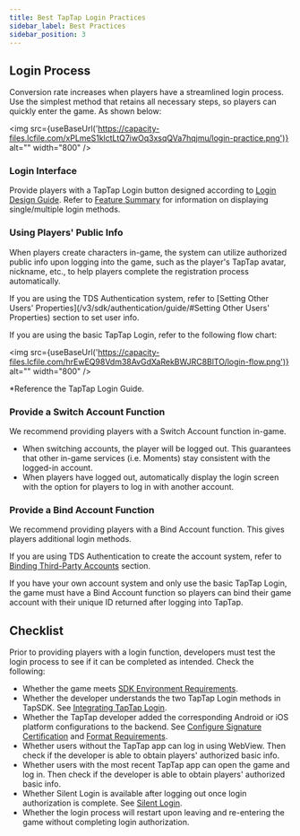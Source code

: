 ```yaml
---
title: Best TapTap Login Practices
sidebar_label: Best Practices
sidebar_position: 3
---
```



## Login Process

Conversion rate increases when players have a streamlined login process. Use the simplest method that retains all necessary steps, so players can quickly enter the game. As shown below:

<img src={useBaseUrl('https://capacity-files.lcfile.com/xPLmeS1klctLtQ7iwOq3xsqQVa7hqjmu/login-practice.png')} alt="" width="800" />

### Login Interface

Provide players with a TapTap Login button designed according to [Login Design Guide](/design/). Refer to [Feature Summary](/v3/sdk/taptap-login/features/) for information on displaying single/multiple login methods.

### Using Players' Public Info

When players create characters in-game, the system can utilize authorized public info upon logging into the game, such as the player's TapTap avatar, nickname, etc., to help players complete the registration process automatically.

If you are using the TDS Authentication system, refer to [Setting Other Users' Properties](/v3/sdk/authentication/guide/#Setting Other Users' Properties) section to set user info.

If you are using the basic TapTap Login, refer to the following flow chart: 

<img src={useBaseUrl('https://capacity-files.lcfile.com/hrEwEQ98Vdm38AvGdXaRekBWJRC8BlTO/login-flow.png')} alt="" width="800" />

*Reference the TapTap Login Guide.

### Provide a Switch Account Function

We recommend providing players with a Switch Account function in-game.

- When switching accounts, the player will be logged out. This guarantees that other in-game services (i.e. Moments) stay consistent with the logged-in account.
- When players have logged out, automatically display the login screen with the option for players to log in with another account.

### Provide a Bind Account Function

We recommend providing players with a Bind Account function. This gives players additional login methods.

If you are using TDS Authentication to create the account system, refer to [Binding Third-Party Accounts](/v3/sdk/authentication/guide/#binding-third-party-accounts) section.

If you have your own account system and only use the basic TapTap Login, the game must have a Bind Account function so players can bind their game account with their unique ID returned after logging into TapTap.

## Checklist

Prior to providing players with a login function, developers must test the login process to see if it can be completed as intended. Check the following:

- Whether the game meets [SDK Environment Requirements](/v3/sdk/start/quickstart/#environment-requirements).
- Whether the developer understands the two TapTap Login methods in TapSDK. See [Integrating TapTap Login](/v3/sdk/taptap-login/guide/start/).
- Whether the TapTap developer added the corresponding Android or iOS platform configurations to the backend. See [Configure Signature Certification](/v3/sdk/start/quickstart/#configure-signature-certificate) and [Format Requirements](/v3/sdk/taptap-login/features/#format-requirements).
- Whether users without the TapTap app can log in using WebView. Then check if the developer is able to obtain players' authorized basic info.
- Whether users with the most recent TapTap app can open the game and log in. Then check if the developer is able to obtain players' authorized basic info.
- Whether Silent Login is available after logging out once login authorization is complete. See [Silent Login](/v3/sdk/taptap-login/features/#performing-silent-login).
- Whether the login process will restart upon leaving and re-entering the game without completing login authorization.
